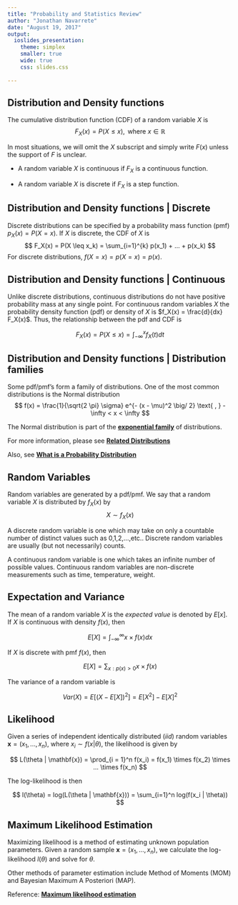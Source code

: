 ```yaml
---
title: "Probability and Statistics Review"
author: "Jonathan Navarrete"
date: "August 19, 2017"
output: 
  ioslides_presentation:
    theme: simplex
    smaller: true
    wide: true
    css: slides.css
    
---
```


<script type="text/x-mathjax-config">
MathJax.Hub.Config({
  CommonHTML: {
    scale: 95
  }
});
</script>
<script type="text/javascript" async
src="https://cdn.mathjax.org/mathjax/latest/MathJax.js?config=TeX-MML-AM_CHTML">
</script>



## Distribution and Density functions { .selectable }

The cumulative distribution function (CDF) of a random variable $X$ is 
$$
F_X(x) = P(X \leq x), \text{ where } x \in \mathbb{R}
$$

In most situations, we will omit the $X$ subscript and simply write $F(x)$ unless the support of $F$ is unclear. 

- A random variable $X$ is continuous if $F_X$ is a continuous function. 

- A random variable $X$ is discrete if $F_X$ is a step function. 



## Distribution and Density functions | Discrete { .selectable }

Discrete distributions can be specified by a probability mass function (pmf) $p_X(x) = P(X = x)$. If $X$ is discrete, the CDF of $X$ is
$$
F_X(x) = P(X \leq x_k) = \sum_{i=1}^{k} p(x_1) + ... + p(x_k)
$$
For discrete distributions, $f(X = x) = p(X = x) = p(x)$.


## Distribution and Density functions | Continuous { .selectable }

Unlike discrete distributions, continuous distributions do not have positive probability mass at any single point. For continuous random variables $X$ the probability density function (pdf) or density of $X$ is $f_X(x) = \frac{d}{dx} F_X(x)$. Thus, the relationship between the pdf and CDF is

$$
F_X(x) = P(X \leq x ) = \int_{- \infty}^x f_X(t) dt
$$


## Distribution and Density functions | Distribution families { .selectable }

Some pdf/pmf's form a family of distributions. One of the most common distributions is the Normal distribution
$$
f(x) = \frac{1}{\sqrt{2 \pi}  \sigma} e^{- (x - \mu)^2 \big/ 2} \text{ , } -\infty < x < \infty 
$$

The Normal distribution is part of the [**exponential family**](http://www.cs.columbia.edu/~jebara/4771/tutorials/lecture12.pdf) of distributions.


For more information, please see [**Related Distributions**](http://www.itl.nist.gov/div898/handbook/eda/section3/eda362.htm)

Also, see [**What is a Probability Distribution**](http://www.itl.nist.gov/div898/handbook/eda/section3/eda361.htm)






## Random Variables { .selectable }

Random variables are generated by a pdf/pmf. We say that a random variable $X$ is distributed by $f_X(x)$ by 
$$
X \sim f_X(x)
$$


A discrete random variable is one which may take on only a countable number of distinct values such as 0,1,2,...,etc.. Discrete random variables are usually (but not necessarily) counts. 

A continuous random variable is one which takes an infinite number of possible values. Continuous random variables are non-discrete measurements such as time, temperature, weight. 



## Expectation and Variance { .selectable }


The mean of a random variable $X$ is the *expected value* is denoted by $E[x]$. If $X$ is continuous with density $f(x)$, then

$$
E[X] = \int_{- \infty}^{\infty} x \times f(x) dx
$$

If $X$ is discrete with pmf $f(x)$, then

$$
E[X] = \sum_{x: p(x) > 0} x \times f(x)
$$

The variance of a random variable is 

$$
Var(X) = E[(X - E[X])^2] = E[X^2] - E[X]^2 
$$



## Likelihood  { .selectable }

Given a series of independent identically distributed (*iid*) random variables $\mathbf{x} = (x_1, ..., x_n)$, where $x_i \sim f(x | \theta)$, the likelihood is given by

$$
L(\theta | \mathbf{x}) = \prod_{i = 1}^n f(x_i) = f(x_1) \times f(x_2) \times ... \times f(x_n)
$$

The log-likelihood is then 

$$
l(\theta) = log(L(\theta | \mathbf{x})) = \sum_{i=1}^n log(f(x_i | \theta))
$$



## Maximum Likelihood Estimation  { .selectable }

Maximizing likelihood is a method of estimating unknown population parameters. Given a random sample $\mathbf{x} = (x_1, ..., x_n)$, we calculate the log-likelihood $l(\theta)$ and solve for $\theta$.

Other methods of parameter estimation include Method of Moments (MOM) and Bayesian Maximum A Posteriori (MAP).


Reference: [**Maximum likelihood estimation**](http://www.itl.nist.gov/div898/handbook/apr/section4/apr412.htm)




